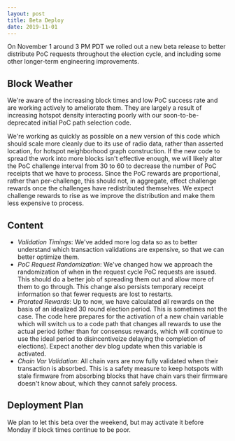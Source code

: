 ```yaml
---
layout: post
title: Beta Deploy
date: 2019-11-01
---
```


On November 1 around 3 PM PDT we rolled out a new beta release to better distribute PoC requests
throughout the election cycle, and including some other longer-term engineering improvements.

## Block Weather

We're aware of the increasing block times and low PoC success rate and are working actively to
ameliorate them. They are largely a result of increasing hotspot density interacting poorly with our
soon-to-be-deprecated initial PoC path selection code.

We're working as quickly as possible on a new version of this code which should scale more cleanly
due to its use of radio data, rather than asserted location, for hotspot neighborhood graph
construction. If the new code to spread the work into more blocks isn't effective enough, we will
likely alter the PoC challenge interval from 30 to 60 to decrease the number of PoC receipts that we
have to process. Since the PoC rewards are proportional, rather than per-challenge, this should not,
in aggregate, effect challenge rewards once the challenges have redistributed themselves. We expect
challenge rewards to rise as we improve the distribution and make them less expensive to process.

## Content

- _Validation Timings_: We've added more log data so as to better understand which transaction
  validations are expensive, so that we can better optimize them.
- _PoC Request Randomization_: We've changed how we approach the randomization of when in the
  request cycle PoC requests are issued. This should do a better job of spreading them out and allow
  more of them to go through. This change also persists temporary receipt information so that fewer
  requests are lost to restarts.
- _Prorated Rewards_: Up to now, we have calculated all rewards on the basis of an idealized 30
  round election period. This is sometimes not the case. The code here prepares for the activation
  of a new chain variable which will switch us to a code path that changes all rewards to use the
  actual period (other than for consensus rewards, which will continue to use the ideal period to
  disincentiveize delaying the completion of elections). Expect another dev blog update when this
  variable is activated.
- _Chain Var Validation_: All chain vars are now fully validated when their transaction is absorbed.
  This is a safety measure to keep hotspots with stale firmware from absorbing blocks that have
  chain vars their firmware doesn't know about, which they cannot safely process.

## Deployment Plan

We plan to let this beta over the weekend, but may activate it before Monday if block times continue
to be poor.
